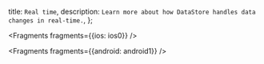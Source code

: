   title: `Real time`,
  description: `Learn more about how DataStore handles data changes in real-time.`,
};


<Fragments fragments={{ios: ios0}} />


<Fragments fragments={{android: android1}} />

